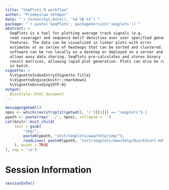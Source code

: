```yaml
---
title: "SeqPlots R workflow"
author: "Przemyslaw Setmpor"
date: "`r format(Sys.Date(), '%d %B %Y')`"
package: "`r paste('SeqPlots', packageVersion('seqplots'))`"
abstract: >
  SeqPlots is a tool for plotting average track signals (e.g.
  read coverage) and sequence motif densities over user specified genomic
  features. The data can be visualized in linear plots with error
  estimates or as series of heatmaps that can be sorted and clustered. The
  software can be run locally on a desktop or deployed on a server and
  allows easy data sharing. SeqPlots pre-calculates and stores binary
  result matrices, allowing rapid plot generation. Plots can also be run
  in batch.
vignette: >
  %\VignetteIndexEntry{Vignette Title}
  %\VignetteEngine{knitr::rmarkdown}
  %\VignetteEncoding{UTF-8}
output: 
  BiocStyle::html_document
---
```



```r
message(getwd())
npos <- which(rev(strsplit(getwd(), '/')[[1]]) == "seqplots")-1
ppath <- paste(rep('../', npos), collapse = '')
cat(knitr::knit_child(
    text = gsub(
        "img/",
        paste0(ppath, "inst/seqplots/www/help/img/"),
        readLines( paste0(ppath, "inst/seqplots/www/help/QuickStart.md") )
    ), quiet = TRUE
), sep = '\n')
```


Session Information
===================
```r
sessionInfo()
```
